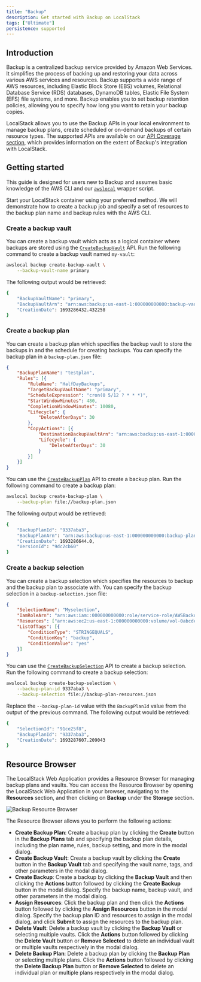 ```yaml
---
title: "Backup"
description: Get started with Backup on LocalStack
tags: ["Ultimate"]
persistence: supported
---
```



## Introduction

Backup is a centralized backup service provided by Amazon Web Services.
It simplifies the process of backing up and restoring your data across various AWS services and resources.
Backup supports a wide range of AWS resources, including Elastic Block Store (EBS) volumes, Relational Database Service (RDS) databases, DynamoDB tables, Elastic File System (EFS) file systems, and more.
Backup enables you to set backup retention policies, allowing you to specify how long you want to retain your backup copies.

LocalStack allows you to use the Backup APIs in your local environment to manage backup plans, create scheduled or on-demand backups of certain resource types.
The supported APIs are available on our [API Coverage section](#api-coverage), which provides information on the extent of Backup's integration with LocalStack.

## Getting started

This guide is designed for users new to Backup and assumes basic knowledge of the AWS CLI and our [`awslocal`](https://github.com/localstack/awscli-local) wrapper script.

Start your LocalStack container using your preferred method.
We will demonstrate how to create a backup job and specify a set of resources to the backup plan name and backup rules with the AWS CLI.

### Create a backup vault

You can create a backup vault which acts as a logical container where backups are stored using the [`CreateBackupVault`](https://docs.aws.amazon.com/aws-backup/latest/devguide/API_CreateBackupVault.html) API.
Run the following command to create a backup vault named `my-vault`:

```bash
awslocal backup create-backup-vault \
    --backup-vault-name primary
```

The following output would be retrieved:

```bash
{
    "BackupVaultName": "primary",
    "BackupVaultArn": "arn:aws:backup:us-east-1:000000000000:backup-vault:primary",
    "CreationDate": 1693286432.432258
}
```

### Create a backup plan

You can create a backup plan which specifies the backup vault to store the backups in and the schedule for creating backups.
You can specify the backup plan in a `backup-plan.json` file:

```json
{
    "BackupPlanName": "testplan",
    "Rules": [{
        "RuleName": "HalfDayBackups",
        "TargetBackupVaultName": "primary",
        "ScheduleExpression": "cron(0 5/12 ? * * *)",
        "StartWindowMinutes": 480,
        "CompletionWindowMinutes": 10080,
        "Lifecycle": {
            "DeleteAfterDays": 30
        },
        "CopyActions": [{
            "DestinationBackupVaultArn": "arn:aws:backup:us-east-1:000000000000:backup-vault:secondary",
            "Lifecycle": {
                "DeleteAfterDays": 30
            }
        }]
    }]
}
```

You can use the [`CreateBackupPlan`](https://docs.aws.amazon.com/aws-backup/latest/devguide/API_CreateBackupPlan.html) API to create a backup plan.
Run the following command to create a backup plan:

```bash
awslocal backup create-backup-plan \
    --backup-plan file://backup-plan.json
```

The following output would be retrieved:

```bash
{
    "BackupPlanId": "9337aba3",
    "BackupPlanArn": "arn:aws:backup:us-east-1:000000000000:backup-plan:testplan",
    "CreationDate": 1693286644.0,
    "VersionId": "9dc2cb60"
}
```

### Create a backup selection

You can create a backup selection which specifies the resources to backup and the backup plan to associate with.
You can specify the backup selection in a `backup-selection.json` file:

```json
{
    "SelectionName": "Myselection",
    "IamRoleArn": "arn:aws:iam::000000000000:role/service-role/AWSBackupDefaultServiceRole",
    "Resources": ["arn:aws:ec2:us-east-1:000000000000:volume/vol-0abcdef1234"],
    "ListOfTags": [{
        "ConditionType": "STRINGEQUALS",
        "ConditionKey": "backup",
        "ConditionValue": "yes"
    }]
}

```

You can use the [`CreateBackupSelection`](https://docs.aws.amazon.com/aws-backup/latest/devguide/API_CreateBackupSelection.html) API to create a backup selection.
Run the following command to create a backup selection:

```bash
awslocal backup create-backup-selection \
    --backup-plan-id 9337aba3 \
    --backup-selection file://backup-plan-resources.json
```

Replace the `--backup-plan-id` value with the `BackupPlanId` value from the output of the previous command.
The following output would be retrieved:

```bash
{
    "SelectionId": "91ce25f8",
    "BackupPlanId": "9337aba3",
    "CreationDate": 1693287607.209043
}
```

## Resource Browser

The LocalStack Web Application provides a Resource Browser for managing backup plans and vaults.
You can access the Resource Browser by opening the LocalStack Web Application in your browser, navigating to the **Resources** section, and then clicking on **Backup** under the **Storage** section.

![Backup Resource Browser](/images/aws/backup-resource-browser.png)

The Resource Browser allows you to perform the following actions:

- **Create Backup Plan**: Create a backup plan by clicking the **Create** button in the **Backup Plans** tab and specifying the backup plan details, including the plan name, rules, backup setting, and more in the modal dialog.
- **Create Backup Vault**: Create a backup vault by clicking the **Create** button in the **Backup Vault** tab and specifying the vault name, tags, and other parameters in the modal dialog.
- **Create Backup**: Create a backup by clicking the **Backup Vault** and then clicking the **Actions** button followed by clicking the **Create Backup** button in the modal dialog.
  Specify the backup name, backup vault, and other parameters in the modal dialog.
- **Assign Resources**: Click the backup plan and then click the **Actions** button followed by clicking the **Assign Resources** button in the modal dialog.
  Specify the backup plan ID and resources to assign in the modal dialog, and click **Submit** to assign the resources to the backup plan.
- **Delete Vault**: Delete a backup vault by clicking the **Backup Vault** or selecting multiple vaults.
  Click the **Actions** button followed by clicking the **Delete Vault** button or **Remove Selected** to delete an individual vault or multiple vaults respectively in the modal dialog.
- **Delete Backup Plan**: Delete a backup plan by clicking the **Backup Plan** or selecting multiple plans.
  Click the **Actions** button followed by clicking the **Delete Backup Plan** button or **Remove Selected** to delete an individual plan or multiple plans respectively in the modal dialog.
